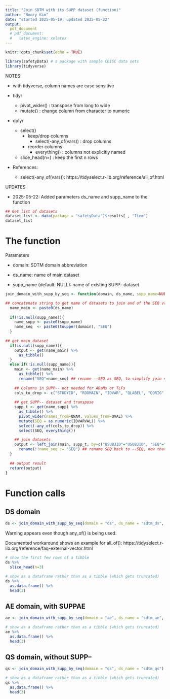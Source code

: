---
title: "Join SDTM with its SUPP dataset (function)"
author: "Noory Kim"
date: "started 2025-05-19, updated 2025-05-22"
output: 
  pdf_document
  # pdf_document:
  #   latex_engine: xelatex
---

```{r setup, include=FALSE}
knitr::opts_chunk$set(echo = TRUE)
```

```{r libraries, message=FALSE}
library(safetyData) # a package with sample CDISC data sets
library(tidyverse)
```

NOTES: 

- with tidyverse, column names are case sensitive

- tidyr
  - pivot_wider() : transpose from long to wide
  - mutate() : change column from character to numeric

- dplyr 
  - select() 
    - keep/drop columns
      - select(-any_of(vars)) : drop columns
    - reorder columns 
      - everything() : columns not explicitly named
  - slice_head(n=) : keep the first n rows
  
- References: 
  - select(-any_of(vars)): https://tidyselect.r-lib.org/reference/all_of.html
  
UPDATES

- 2025-05-22: Added parameters ds_name and supp_name to the function

```{r datasets_in_safetyData}
## Get list of datasets
dataset_list <- data(package = "safetyData")$results[ , "Item"]
dataset_list
```

# The function

Parameters

- domain: SDTM domain abbreviation 

- ds_name: name of main dataset

- supp_name (default: NULL): name of existing SUPP-- dataset

```{r function}
join_domain_with_supp_by_seq <- function(domain, ds_name, supp_name=NULL){

## concatenate string to get name of datasets to join and of the SEQ variable
  name_main <- paste0(ds_name)
  
  if(!is.null(supp_name)){
    name_supp <- paste0(supp_name)
    name_seq  <- paste0(toupper(domain), "SEQ")
  } 
  
## get main dataset
  if(is.null(supp_name)){
    output <- get(name_main) %>% 
      as_tibble() 
  }
  else if(!is.null(supp_name)){
    main <- get(name_main) %>% 
      as_tibble() %>% 
      rename("SEQ"=name_seq) ## rename --SEQ as SEQ, to simplify join statement below
    
    ## Columns in SUPP-- not needed for ADaMs or TLFs 
    cols_to_drop <- c("STUDYID", "RDOMAIN", "IDVAR", "QLABEL", "QORIG", "QEVAL")
    
    ## get SUPP-- dataset and transpose
    supp_t <- get(name_supp) %>% 
      as_tibble() %>% 
      pivot_wider(names_from=QNAM, values_from=QVAL) %>% 
      mutate(SEQ = as.numeric(IDVARVAL)) %>% 
      select(-any_of(cols_to_drop)) %>% 
      select(SEQ, everything())

    ## join datasets 
    output <- left_join(main, supp_t, by=c("USUBJID"="USUBJID", "SEQ"="SEQ")) %>% 
      rename(!!name_seq := "SEQ") ## rename SEQ back to --SEQ, now that the join is done
  }
  
  ## output result
  return(output)
}
```

# Function calls

## DS domain
```{r ds, message=FALSE}
ds <- join_domain_with_supp_by_seq(domain = "ds", ds_name = "sdtm_ds", supp_name = "sdtm_suppds")
```

Warning appears even though any_of() is being used.

Documented workaround shows an example for all_of(): 
https://tidyselect.r-lib.org/reference/faq-external-vector.html

```{r ds_tibble_slice_head}
# show the first few rows of a tibble
ds %>% 
  slice_head(n=3)
```

```{r ds_dataframe_head}
# show as a dataframe rather than as a tibble (which gets truncated)
ds %>% 
  as.data.frame() %>% 
  head(3)
```

## AE domain, with SUPPAE
```{r ae}
ae <- join_domain_with_supp_by_seq(domain = "ae", ds_name = "sdtm_ae", supp_name = "sdtm_suppae")

# show as a dataframe rather than as a tibble (which gets truncated)
ae %>% 
  as.data.frame() %>% 
  head(3)
```

## QS domain, without SUPP--
```{r qs}
qs <- join_domain_with_supp_by_seq(domain = "qs", ds_name = "sdtm_qs")

# show as a dataframe rather than as a tibble (which gets truncated)
qs %>% 
  as.data.frame() %>% 
  head(3)
```